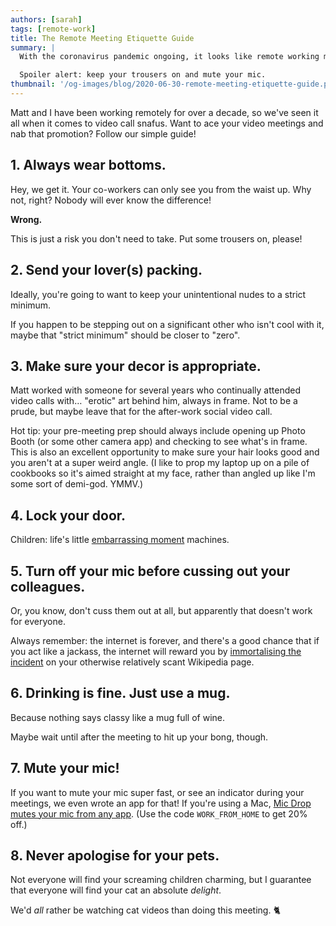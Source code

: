 ```yaml
---
authors: [sarah]
tags: [remote-work]
title: The Remote Meeting Etiquette Guide
summary: |
  With the coronavirus pandemic ongoing, it looks like remote working may be here to stay—which means lots and lots of Zoom meetings. Since video calling is our new normal, it’s time we had an etiquette guide for our post-COVID world.

  Spoiler alert: keep your trousers on and mute your mic.
thumbnail: '/og-images/blog/2020-06-30-remote-meeting-etiquette-guide.png'
---
```



<DecorativeImage
  alt="Octopus Think present: The Remote Meeting Etiquette Guide. How to ace your Zoom calls &amp; keep your pants on."
  image="remote-meeting-etiquette-guide.png"
/>

Matt and I have been working remotely for over a decade, so we've seen it all when it comes to video call snafus. Want to ace your video meetings and nab that promotion? Follow our simple guide!

## 1. Always wear bottoms.

Hey, we get it. Your co-workers can only see you from the waist up. Why not, right? Nobody will ever know the difference!

**Wrong.**

<Tweet
  align="center"
  hideConversation
  tweetLink="https://twitter.com/grahamorama/status/1255108155182329859"
/>

This is just a risk you don't need to take. Put some trousers on, please!

## 2. Send your lover(s) packing.

Ideally, you're going to want to keep your unintentional nudes to a strict minimum.

<Tweet
  align="center"
  hideConversation
  tweetLink="https://twitter.com/nandorvila/status/1255223788402290694"
/>

If you happen to be stepping out on a significant other who isn't cool with it, maybe that "strict minimum" should be closer to "zero".

## 3. Make sure your decor is appropriate.

Matt worked with someone for several years who continually attended video calls with… "erotic" art behind him, always in frame. Not to be a prude, but maybe leave that for the after-work social video call.

<Tweet
  align="center"
  hideConversation
  tweetLink="https://twitter.com/GarethBarlow/status/1240240077466460162"
/>

Hot tip: your pre-meeting prep should always include opening up Photo Booth (or some other camera app) and checking to see what's in frame. This is also an excellent opportunity to make sure your hair looks good and you aren't at a super weird angle. (I like to prop my laptop up on a pile of cookbooks so it's aimed straight at my face, rather than angled up like I'm some sort of demi-god. YMMV.)

## 4. Lock your door.

Children: life's little [embarrassing moment](<(https://www.theguardian.com/media/video/2017/mar/10/bbc-correspondent-interrupted-by-his-children-live-on-air-video)>) machines.

<Tweet
  align="center"
  hideConversation
  tweetLink="https://twitter.com/WBJenna/status/1240033400720941058"
/>

## 5. Turn off your mic before cussing out your colleagues.

Or, you know, don't cuss them out at all, but apparently that doesn't work for everyone.

<Tweet
  align="center"
  hideConversation
  tweetLink="https://twitter.com/kate_day/status/1253020536524939265"
/>

Always remember: the internet is forever, and there's a good chance that if you act like a jackass, the internet will reward you by [immortalising the incident](https://en.wikipedia.org/wiki/Vaughan_Gething#Zoom_incident) on your otherwise relatively scant Wikipedia page.

## 6. Drinking is fine. Just use a mug.

Because nothing says classy like a mug full of wine.

<Tweet
  align="center"
  hideConversation
  tweetLink="https://twitter.com/ZoomFail/status/1242488344623353856"
/>

Maybe wait until after the meeting to hit up your bong, though.

## 7. Mute your mic!

<Tweet
  align="center"
  hideConversation
  tweetLink="https://twitter.com/jtkemper/status/1244614731622764544"
/>

If you want to mute your mic super fast, or see an indicator during your meetings, we even wrote an app for that! If you're using a Mac, [Mic Drop mutes your mic from any app](https://getmicdrop.com/?coupon=WORK_FROM_HOME). (Use the code `WORK_FROM_HOME` to get 20% off.)

## 8. Never apologise for your pets.

Not everyone will find your screaming children charming, but I guarantee that everyone will find your cat an absolute _delight_.

<Tweet
  align="center"
  hideConversation
  tweetLink="https://twitter.com/ruzkin/status/1243295021584924672"
/>

We'd _all_ rather be watching cat videos than doing this meeting. 🐈
